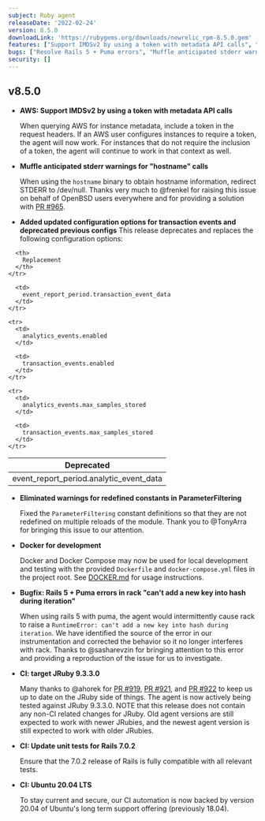 ```yaml
---
subject: Ruby agent
releaseDate: '2022-02-24'
version: 8.5.0
downloadLink: 'https://rubygems.org/downloads/newrelic_rpm-8.5.0.gem'
features: ["Support IMDSv2 by using a token with metadata API calls", "Update configuration options for transaction events", "Deprecate and replace select configuration options"]
bugs: ["Resolve Rails 5 + Puma errors", "Muffle anticipated stderr warnings for hostname calls for OpenBSD users", "Eliminate warnings for redefined constants in ParameterFiltering"]
security: []
---
```


## v8.5.0

* **AWS: Support IMDSv2 by using a token with metadata API calls**

  When querying AWS for instance metadata, include a token in the request headers. If an AWS user configures instances to require a token, the agent will now work. For instances that do not require the inclusion of a token, the agent will continue to work in that context as well.

* **Muffle anticipated stderr warnings for "hostname" calls**

  When using the `hostname` binary to obtain hostname information, redirect STDERR to /dev/null. Thanks very much to @frenkel for raising this issue on behalf of OpenBSD users everywhere and for providing a solution with [PR #965](https://github.com/newrelic/newrelic-ruby-agent/pull/965).

* **Added updated configuration options for transaction events and deprecated previous configs**
  This release deprecates and replaces the following configuration options:

<table>
  <thead>
    <tr>
      <th>
        Deprecated
      </th>

      <th>
        Replacement
      </th>
    </tr>
  </thead>

  <tbody>
    <tr>
      <td>
        event_report_period.analytic_event_data
      </td>

      <td>
        event_report_period.transaction_event_data
      </td>
    </tr>

    <tr>
      <td>
        analytics_events.enabled
      </td>

      <td>
        transaction_events.enabled
      </td>
    </tr>

    <tr>
      <td>
        analytics_events.max_samples_stored
      </td>

      <td>
        transaction_events.max_samples_stored
      </td>
    </tr>
  </tbody>
</table>

* **Eliminated warnings for redefined constants in ParameterFiltering**

  Fixed the `ParameterFiltering` constant definitions so that they are not redefined on multiple reloads of the module. Thank you to @TonyArra for bringing this issue to our attention.

* **Docker for development**

  Docker and Docker Compose may now be used for local development and testing with the provided `Dockerfile` and `docker-compose.yml` files in the project root. See [DOCKER.md](DOCKER.md) for usage instructions.


* **Bugfix: Rails 5 + Puma errors in rack "can't add a new key into hash during iteration"**

  When using rails 5 with puma, the agent would intermittently cause rack to raise a `RuntimeError: can't add a new key into hash during iteration`. We have identified the source of the error in our instrumentation and corrected the behavior so it no longer interferes with rack. Thanks to @sasharevzin for bringing attention to this error and providing a reproduction of the issue for us to investigate.

* **CI: target JRuby 9.3.3.0**

  Many thanks to @ahorek for [PR #919](https://github.com/newrelic/newrelic-ruby-agent/pull/919), [PR #921](https://github.com/newrelic/newrelic-ruby-agent/pull/921), and [PR #922](https://github.com/newrelic/newrelic-ruby-agent/pull/922) to keep us up to date on the JRuby side of things. The agent is now actively being tested against JRuby 9.3.3.0. NOTE that this release does not contain any non-CI related changes for JRuby. Old agent versions are still expected to work with newer JRubies, and the newest agent version is still expected to work with older JRubies.

* **CI: Update unit tests for Rails 7.0.2**

  Ensure that the 7.0.2 release of Rails is fully compatible with all relevant tests.

* **CI: Ubuntu 20.04 LTS**

  To stay current and secure, our CI automation is now backed by version 20.04 of Ubuntu's long term support offering (previously 18.04).
